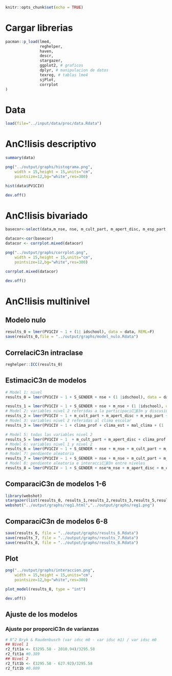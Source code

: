 
```r
knitr::opts_chunk$set(echo = TRUE)
```

# Cargar librerias
```r
pacman::p_load(lme4,
               reghelper,
               haven,
               descr,
               stargazer,
               ggplot2, # graficos
               dplyr, # manipulacion de datos
               texreg, # tablas lme4
               sjPlot,
               corrplot
)
```

# Data
```r
load(file="../input/data/proc/data.Rdata")
```

# AnC!lisis descriptivo
```r
summary(data)
```

```r
png("../output/graphs/histograma.png",
    width = 15,height = 15,units="cm",
    pointsize=12,bg="white",res=300)

hist(data$PV1CIV)

dev.off()

```

# AnC!lisis bivariado 
```r
basecor<-select(data,m_nse, nse, m_cult_part, m_apert_disc, m_esp_part,m_nse, PV1CIV)

datacor<-cor(basecor)
datacor <- corrplot.mixed(datacor)

png("../output/graphs/corrplot.png",
    width = 15,height = 15,units="cm",
    pointsize=12,bg="white",res=300)

corrplot.mixed(datacor)

dev.off()
```

# AnC!lisis multinivel
## Modelo nulo  
```r
results_0 = lmer(PV1CIV ~ 1 + (1| idschool), data = data, REML=F)
save(results_0,file = "../output/graphs/model_nulo.Rdata") 
```

## CorrelaciC3n intraclase  
```r
reghelper::ICC(results_0)
```

## EstimaciC3n de modelos
```r
# Model 1: nivel 
results_0 = lmer(PV1CIV ~ 1 + S_GENDER + nse + (1 |idschool), data = data, REML=F)

results_1 = lmer(PV1CIV ~ 1 + S_GENDER + nse + m_nse + (1 |idschool), data = data, REML=F)
# Model 2: variables nivel 2 referidas a la participaciCB3n y discusiCB3n  
results_2 = lmer(PV1CIV ~ 1 + m_cult_part + m_apert_disc + m_esp_part + (1 | idschool), data = data, REML=F)
# Model 3: variables nivel 2 referidas al clima escolar  
results_3 = lmer(PV1CIV ~ 1 + clima_prof + clima_est + mal_clima + (1 | idschool), data = data, REML=F)

# Model 5: todas las variables nivel 2  
results_5 = lmer(PV1CIV ~ 1  + m_cult_part + m_apert_disc + clima_prof + clima_est + mal_clima + m_esp_part + (1 | idschool), data = data, REML=F)
# Model 6: variables nivel 1 y nivel 2  
results_6 = lmer(PV1CIV ~ 1 + S_GENDER + nse + m_nse + m_cult_part + m_apert_disc + clima_prof + clima_est + mal_clima + m_esp_part + (1 | idschool), data = data, REML=F)
# Model 7: pendiente aleatoria  
results_7 = lmer(PV1CIV ~ 1 + S_GENDER + nse + m_nse + m_cult_part + m_apert_disc + clima_prof + clima_est + mal_clima + m_esp_part + (1 + nse | idschool), data = data, REML=F)
# Model 8: pendiente aleatoria e interacciCB3n entre niveles  
results_8 = lmer(PV1CIV ~ 1 + S_GENDER + nse*m_nse + m_apert_disc + m_cult_part + m_nse + clima_prof + clima_est + mal_clima + m_esp_part + (1 + nse | idschool), data = data, REML=F)
```

## ComparaciC3n de modelos 1-6
```r
library(webshot)
stargazer(list(results_0, results_1,results_2,results_3,results_5,results_6), type="html", out = "../output/graphs/reg1.html")
webshot("../output/graphs/reg1.html","../output/graphs/reg1.png")
```

## ComparaciC3n de modelos 6-8
```r
save(results_6, file = "../output/graphs/results_6.Rdata")
save(results_7, file = "../output/graphs/results_7.Rdata")
save(results_8, file = "../output/graphs/results_8.Rdata")

```

## Plot
```r

png("../output/graphs/interaccion.png",
    width = 15,height = 15,units="cm",
    pointsize=12,bg="white",res=300)

plot_model(results_8, type = "int")

dev.off()
```

## Ajuste de los modelos   
### Ajuste por proporciC3n de varianzas   
```r
# R^2 Bryk & Raudenbusch (var idsc m0 - var idsc m1) / var idsc m0  
## Nivel 1  
r2_fit1a <- (3295.58 - 2010.94)/3295.58
r2_fit1a #0.389
## Nivel 2  
r2_fit1b <- (3295.58 - 627.92)/3295.58
r2_fit1b #0.809
```